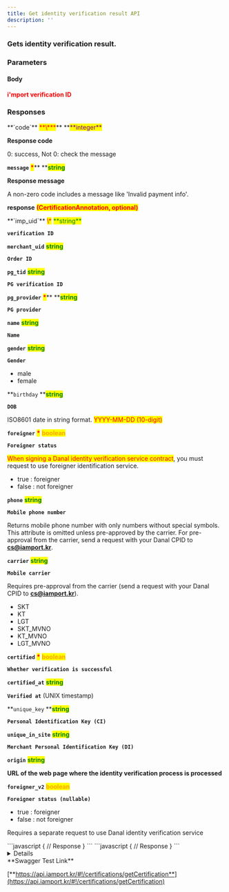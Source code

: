 ```yaml
---
title: Get identity verification result API
description: ''
---
```



### Gets identity verification result.

<Swagger method="get" path="/certifications/{imp_uid}" baseUrl="https://api.iamport.kr" summary="Gets identity verification result by imp_uid.">
<SwaggerDescription>

</SwaggerDescription>

### Parameters

#### Body

<SwaggerParameter required="true" name="imp_uid" type="String">
<mark style="color:red;">

**i'mport verification ID**

</mark>

</SwaggerParameter>

### Responses

<SwaggerResponse status="200: OK" description="Success">
<Tabs>
<Tab title="CertificationResponse">
**`code`** <mark style="color:red;">**\***</mark>** **<mark style="color:purple;">**integer**</mark>

**Response code**

0: success, Not 0: check the message

**`message`** <mark style="color:red;">**\***</mark>** **<mark style="color:green;">**string**</mark>

**Response message**

A non-zero code includes a message like 'Invalid payment info'.

**response** <mark style="color:red;">**(CertificationAnnotation, optional)**</mark>

</Tab>
</Tabs>

<Tabs>
<Tab title="CertificationAnnotation">
**`imp_uid`**  <mark style="color:red;">\*</mark> <mark style="color:green;">**string**</mark>

**`verification ID`**

**`merchant_uid`**  <mark style="color:green;">**string**</mark>

**`Order ID`**

**`pg_tid`**  <mark style="color:green;">**string**</mark>

**`PG verification ID`**

**`pg_provider`** <mark style="color:red;">**\***</mark>**  **<mark style="color:green;">**string**</mark>

**`PG provider`**

**`name`**   <mark style="color:green;">**string**</mark>

**`Name`**

**`gender`**  <mark style="color:green;">**string**</mark>

**`Gender`**

- male
- female

**`birthday`   **<mark style="color:green;">**string**</mark>

**`DOB`**

ISO8601 date in string format. <mark style="color:red;">YYYY-MM-DD (10-digit)</mark>

**`foreigner`**  <mark style="color:red;">**\***</mark>  <mark style="color:orange;">**boolean**</mark>

**`Foreigner status`**

<mark style="color:red;">When signing a Danal identity verification service contract</mark>, you must request to use foreigner identification service.

- true : foreigner
- false : not foreigner

**`phone`**  <mark style="color:green;">**string**</mark>

**`Mobile phone number`**

Returns mobile phone number with only numbers without special symbols. This attribute is omitted unless pre-approved by the carrier. For pre-approval from the carrier, send a request with your Danal CPID to **cs@iamport.kr**.

**`carrier`**  <mark style="color:green;">**string**</mark>

**`Mobile carrier`**

Requires pre-approval from the carrier (send a request with your Danal CPID to **cs@iamport.kr**).

- SKT
- KT
- LGT
- SKT\_MVNO
- KT\_MVNO
- LGT\_MVNO

**`certified`**   <mark style="color:red;">**\***</mark>  <mark style="color:orange;">**boolean**</mark>

**`Whether verification is successful`**

**`certified_at`**    <mark style="color:green;">**string**</mark>

**`Verified at`** (UNIX timestamp)

**`unique_key`  **<mark style="color:green;">**string**</mark>

**`Personal Identification Key (CI)`**

**`unique_in_site`**   <mark style="color:green;">**string**</mark>

**`Merchant Personal Identification Key (DI)`**

**`origin`**  <mark style="color:green;">**string**</mark>

**URL of the web page where the identity verification process is processed**

**`foreigner_v2`**   <mark style="color:orange;">**boolean**</mark>

**`Foreigner status (nullable)`**

- true : foreigner
- false : not foreigner

Requires a separate request to use Danal identity verification service

</Tab>
</Tabs>

</SwaggerResponse>

<SwaggerResponse status="401: Unauthorized" description="Missing or invalid access token">
```javascript
{
    // Response
}
```

</SwaggerResponse>

<SwaggerResponse status="404: Not Found" description="Result not found">
```javascript
{
    // Response
}
```

</SwaggerResponse>

</Swagger>

<Details>
<p slot="summary">Response Model Schema</p>

```json
{
  "code": 0,
  "message": "string",
  "response": {
    "imp_uid": "string",
    "merchant_uid": "string",
    "pg_tid": "string",
    "pg_provider": "string",
    "name": "string",
    "gender": "string",
    "birth": 0,
    "birthday": "string",
    "foreigner": true,
    "phone": "string",
    "carrier": "SKT",
    "certified": true,
    "certified_at": 0,
    "unique_key": "string",
    "unique_in_site": "string",
    "origin": "string",
    "foreigner_v2": true
  }
}
```

</Details>

<Hint style="success">
**Swagger Test Link**

[**https://api.iamport.kr/#!/certifications/getCertification**](https://api.iamport.kr/#!/certifications/getCertification)

</Hint>
